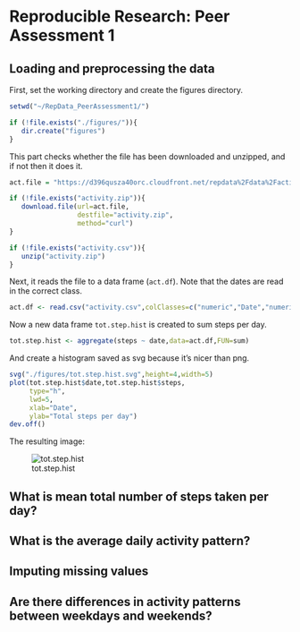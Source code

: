 # Reproducible Research: Peer Assessment 1


## Loading and preprocessing the data
First, set the working directory and create the figures directory.
```r
setwd("~/RepData_PeerAssessment1/")

if (!file.exists("./figures/")){
   dir.create("figures")
}
```

This part checks whether the file has been downloaded and unzipped, and if not
then it does it.
```r
act.file = "https://d396qusza40orc.cloudfront.net/repdata%2Fdata%2Factivity.zip"

if (!file.exists("activity.zip")){
   download.file(url=act.file,
                 destfile="activity.zip",
                 method="curl")
}

if (!file.exists("activity.csv")){
   unzip("activity.zip")   
}
```

Next, it reads the file to a data frame (`act.df`). Note that the dates are
read in the correct class.

```r
act.df <- read.csv("activity.csv",colClasses=c("numeric","Date","numeric"))
```

Now a new data frame `tot.step.hist` is created to sum steps per day.

```r
tot.step.hist <- aggregate(steps ~ date,data=act.df,FUN=sum)
```

And create a histogram saved as svg because it's nicer than png.

```r
svg("./figures/tot.step.hist.svg",height=4,width=5)
plot(tot.step.hist$date,tot.step.hist$steps,
     type="h",
     lwd=5,
     xlab="Date",
     ylab="Total steps per day")
dev.off()
```

The resulting image:

![tot.step.hist](./figures/tot.step.hist.svg)

## What is mean total number of steps taken per day?



## What is the average daily activity pattern?



## Imputing missing values



## Are there differences in activity patterns between weekdays and weekends?
